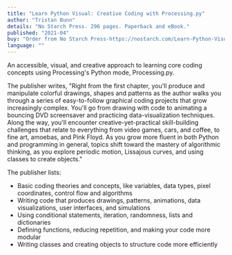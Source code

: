 ```yaml
---
title: "Learn Python Visual: Creative Coding with Processing.py"
author: "Tristan Bunn"
details: "No Starch Press. 296 pages. Paperback and eBook."
published: "2021-04"
buy: "Order from No Starch Press-https://nostarch.com/Learn-Python-Visually,Order from Amazon-https://www.amazon.com/Learn-Python-Visually-Tristan-Bunn/dp/1718500963"
language: ""
---
```


An accessible, visual, and creative approach to learning core coding concepts using Processing's Python mode, Processing.py.

The publisher writes, "Right from the first chapter, you'll produce and manipulate colorful drawings, shapes and patterns as the author walks you through a series of easy-to-follow graphical coding projects that grow increasingly complex. You'll go from drawing with code to animating a bouncing DVD screensaver and practicing data-visualization techniques. Along the way, you'll encounter creative-yet-practical skill-building challenges that relate to everything from video games, cars, and coffee, to fine art, amoebas, and Pink Floyd. As you grow more fluent in both Python and programming in general, topics shift toward the mastery of algorithmic thinking, as you explore periodic motion, Lissajous curves, and using classes to create objects."
 
The publisher lists:

- Basic coding theories and concepts, like variables, data types, pixel coordinates, control flow and algorithms
- Writing code that produces drawings, patterns, animations, data visualizations, user interfaces, and simulations
- Using conditional statements, iteration, randomness, lists and dictionaries
- Defining functions, reducing repetition, and making your code more modular
- Writing classes and creating objects to structure code more efficiently 

